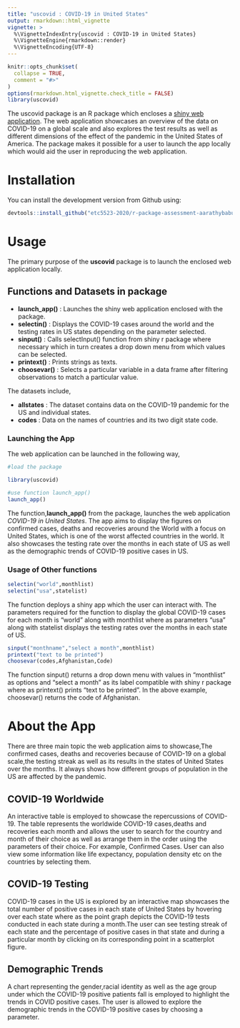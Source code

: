 ```yaml
---
title: "uscovid : COVID-19 in United States"
output: rmarkdown::html_vignette
vignette: >
  %\VignetteIndexEntry{uscovid : COVID-19 in United States}
  %\VignetteEngine{rmarkdown::render}
  %\VignetteEncoding{UTF-8}
---
```


```r
knitr::opts_chunk$set(
  collapse = TRUE,
  comment = "#>"
)
options(rmarkdown.html_vignette.check_title = FALSE)
library(uscovid)
```

The uscovid package is an R package which encloses a [shiny web application](https://aarathybabu.shinyapps.io/covid/). The web application showcases an overview of the data on COVID-19 on a global scale and also explores the test results as well as different dimensions of the effect of the pandemic in the United States of America. The package makes it possible for a user to launch the app locally which would aid the user in reproducing the web application. 

# Installation

You can install the development version from Github using:

```r
devtools::install_github("etc5523-2020/r-package-assessment-aarathybabu97")
```

# Usage 

The primary purpose of the **uscovid** package is to launch the enclosed web application locally.

## Functions and Datasets in package

- **launch_app()**  : Launches the shiny web application enclosed with the package.
- **selectin()**  : Displays the COVID-19 cases around the world and the testing rates in US states depending on the parameter selected.
- **sinput()**    : Calls selectInput() function from shiny r package where necessary which in turn creates a drop down menu from which values can be selected. 
- **printext()**  : Prints strings as texts.
- **choosevar()** : Selects a particular variable in a data frame after filtering observations to match a particular value.

The datasets include,

- **allstates**   : The dataset contains data on the COVID-19 pandemic for the US and individual states.
- **codes**       : Data on the names of countries and its two digit state code.

### Launching the App

The web application can be launched in the following way,

```r
#load the package

library(uscovid)

#use function launch_app()
launch_app() 

``` 

The function,**launch_app()** from the package, launches the web application *COVID-19 in United States*. The app aims to display the figures on confirmed cases, deaths and recoveries around the World with a focus on United States, which is one of the worst affected countries in the world. It also showcases the testing rate over the months in each state of US as well as the demographic trends of COVID-19 positive cases in US. 

### Usage of Other functions 

```r

selectin("world",monthlist)
selectin("usa",statelist)


``` 


The function deploys a shiny app which the user can interact with. The parameters required for the function to display the global COVID-19 cases for each month is "world" along with monthlist where as parameters "usa" along with statelist displays the testing rates over the months in each state of US.

```r

sinput("monthname","select a month",monthlist)
printext("text to be printed")
choosevar(codes,Afghanistan,Code)

``` 

The function sinput() returns a drop down menu with values in "monthlist" as options and "select a month" as its label compatible with shiny r package where as printext() prints "text to be printed".
In the above example, choosevar() returns the code of Afghanistan. 

# About the App

There are three main topic the web application aims to showcase,The confirmed cases, deaths and recoveries because of COVID-19 on a global scale,the testing streak as well as its results in the states of United States over the months. It always shows how different groups of population in the US are affected by the pandemic. 

## COVID-19 Worldwide

An interactive table is employed to showcase the repercussions of COVID-19. The table represents the worldwide COVID-19 cases,deaths and recoveries each month and allows the user to search for the country and month of their choice as well as arrange them in the order using the parameters of their choice. For example, Confirmed Cases. User can also view some information like life expectancy, population density etc on the countries by selecting them.

## COVID-19 Testing

COVID-19 cases in the US is explored by an interactive map showcases the total number of positive cases in each state of United States by hovering over each state where as the point graph depicts the COVID-19 tests conducted in each state during a month.The user can see testing streak of each state and the percentage of positive cases in that state and during a particular month by clicking on its corresponding point in a scatterplot figure. 

## Demographic Trends

A chart representing the gender,racial identity as well as the age group under which the COVID-19 positive patients fall is employed to highlight the trends in COVID positive cases. The user is allowed to explore the demographic trends in the COVID-19 positive cases by choosing a parameter. 


